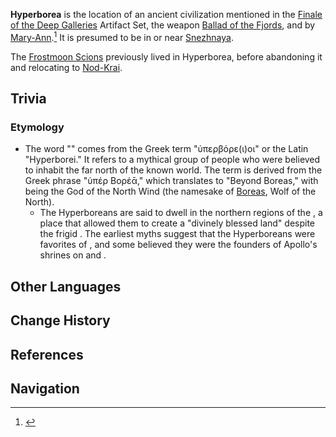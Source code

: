 {{Stub}}
{{Location Infobox
|image        = 
|type         = Not Accessible
|region       = 
|area         =
}}

'''Hyperborea''' is the location of an ancient civilization mentioned in the [[Finale of the Deep Galleries]] Artifact Set, the weapon [[Ballad of the Fjords]], and by [[Mary-Ann]].<ref>{{Ref/Quest|Rowboat's Wake (Quest)|quote='''Mary-Ann:''' Then let our journeys coincide. We will leave our footprints in the deserts, in the forests, and in the snowfields. In the lost Ancient City of Ys, and in Arcadia, and in golden Hyperborea.}}</ref> It is presumed to be in or near [[Snezhnaya]].

The [[Frostmoon Scions]] previously lived in Hyperborea, before abandoning it and relocating to [[Nod-Krai]].

==Trivia==
===Etymology===
* The word "{{w|Hyperborea}}" comes from the Greek term "ὑπερβόρε(ι)οι" or the Latin "Hyperborei." It refers to a mythical group of people who were believed to inhabit the far north of the known world. The term is derived from the Greek phrase "ὑπέρ Βορέᾱ," which translates to "Beyond Boreas," with {{w|Boreas}} being the God of the North Wind (the namesake of [[Boreas]], Wolf of the North).
** The Hyperboreans are said to dwell in the northern regions of the {{w|Riphean Mountains}}, a place that allowed them to create a "divinely blessed land" despite the frigid {{w|north wind}}. The earliest myths suggest that the Hyperboreans were favorites of {{w|Apollo}}, and some believed they were the founders of Apollo's shrines on {{w|Delos}} and {{w|Delphi}}.

==Other Languages==
{{Other Languages
|en       = Hyperborea
|zhs      = 亥珀波瑞亚
|zhs_rm   = 
|zht      = 亥珀波瑞亞
|zht_rm   = 
|ja       = ヒュペルボレイア
|ja_rm    = 
|ko       = 휘페르보레아
|ko_rm    = 
|es       = Hiperbórea
|fr       = Hyperborée
|ru       = Гиперборея
|th       = Hypeborea
|th_rm    = 
|vi       = Hyperborea
|de       = Hyperborea
|id       = Hyperborea
|pt       = Hiperbórea
|tr       = Hyperborea
|it       = Iperborea
}}

==Change History==
{{Change History||introduced=4.0}}

==References==
{{Reflist}}

==Navigation==
{{Area Navbox}}